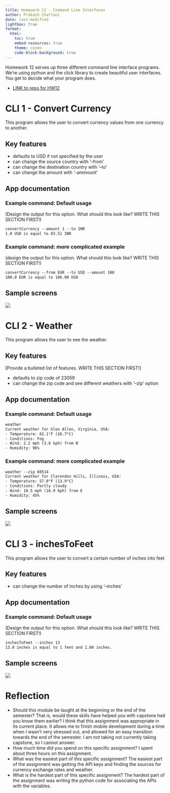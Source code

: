 ```yaml
---
title: Homework 12 - Command Line Interfaces
author: Prakash Chatlani
date: last-modified
lightbox: true
format:
  html:
    toc: true
    embed-resources: true
    theme: cosmo
    code-block-background: true
---
```


Homework 12 serves up three different command line interface programs.  We're using python and the click library to create
beautiful user interfaces.  You get to decide what your program does.

* [LINK to repo for HW12](https://github.com/cmsc-vcu/cmsc475-sp2024-hw12-prakashhc)

# CLI 1 - Convert Currency

This program allows the user to convert currency values from one currency to another. 

## Key features

* defaults to USD if not specified by the user
* can change the source country with '--from'
* can change the destination country with '--to' 
* can change the amount with '-ammount'

## App documentation

### Example command: Default usage

(Design the output for this option.  What should this look like? WRITE THIS SECTION FIRST!)
```default
convertCurrency --amount 1 --to INR
1.0 USD is equal to 83.51 INR
```

### Example command: more complicated example

(design the output for this option.  What should this look like? WRITE THIS SECTION FIRST!)
```default
convertCurrency --from EUR --to USD --amount 100
100.0 EUR is equal to 106.00 USD
```

## Sample screens

![](./assets/usdtoinr.png)


# CLI 2 - Weather

This program allows the user to see the weather. 

## Key features

[Provide a bulleted list of features. WRITE THIS SECTION FIRST!]

* defaults to zip code of 23059
* can change the zip code and see different weathers with '--zip' option

## App documentation


### Example command: Default usage

```default
weather
Current weather for Glen Allen, Virginia, USA:
- Temperature: 62.1°F (16.7°C)
- Conditions: Fog
- Wind: 2.2 mph (3.6 kph) from N
- Humidity: 96%
```

### Example command: more complicated example

```default
weather --zip 60514
Current weather for Clarendon Hills, Illinois, USA:
- Temperature: 57.0°F (13.9°C)
- Conditions: Partly cloudy
- Wind: 10.5 mph (16.9 kph) from E
- Humidity: 45%
```

## Sample screens

![](./assets/weather.png)


# CLI 3 - inchesToFeet

This program allows the user to convert a certain number of inches into feet

## Key features

* can change the number of inches by using '--inches'

## App documentation

### Example command: Default usage

(Design the output for this option.  What should this look like? WRITE THIS SECTION FIRST!)
```default
inchesToFeet --inches 13
13.0 inches is equal to 1 feet and 1.00 inches.
```

## Sample screens

![](./assets/inchestofeet.png)

# Reflection

* Should this module be taught at the beginning or the end of the semester?  That is, would these
skills have helped you with capstone had you know them earlier? I think that this assignment was appropriate in its current place. It allows me to finish mobile development during a time when I wasn't very stressed out, and allowed for an easy transition towards the end of the semester. I am not taking not currently taking capstone, so I cannot answer.
* How much time did you spend on this specific assignment? I spent about three hours on this assignment. 
* What was the easiest part of this specific assignment? The easiest part of the assignment was getting the API keys and finding the sources for currency exchange rates and weather. 
* What is the hardest part of this specific assignment? The hardest part of the assignment was writing the python code for associating the APIs with the variables. 
